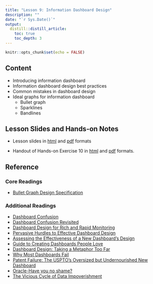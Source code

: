 ```yaml
---
title: "Lesson 9: Information Dashboard Design"
description: ""
date: "`r Sys.Date()`"
output:
  distill::distill_article:
    toc: true
    toc_depth: 3
---
```


```r
knitr::opts_chunk$set(echo = FALSE)
```

## Content

+ Introducing information dashboard
+ Information dashboard design best practices
+ Common mistakes in dashboard design
+ Ideal graphs for information dashboard
    + Bullet graph
    + Sparklines
    + Bandlines

## Lesson Slides and Hands-on Notes 

- Lesson slides in [html](../lesson/Lesson10/Lesson10.html) and [pdf](../lesson/Lesson10/Lesson10.pdf) formats

- Handout of Hands-on Exercise 10 in [html](../Hands-on_Ex/Hands-on_Ex10/Hands-on_Ex10.html) and [pdf](../Hands-on_Ex/Hands-on_Ex10/Hands-on_Ex10.pdf) formats.


## Reference

### Core Readings

+ [Bullet Graph Design Specification](http://www.perceptualedge.com/articles/misc/Bullet_Graph_Design_Spec.pdf)

### Additional Readings

+ [Dashboard Confusion](http://www.perceptualedge.com/articles/ie/dashboard_confusion.pdf)
+ [Dashboard Confusion Revisited](http://www.perceptualedge.com/articles/visual_business_intelligen ce/dboard_confusion_revisited.pdf)
+ [Dashboard Design for Rich and Rapid Monitoring](http://www.perceptualedge.com/articles/visual_business_intelligence/dd_for_rapid_monitoring.pdf)
+ [Pervasive Hurdles to Effective Dashboard Design](http://www.perceptualedge.com/articles/visual_business_intelligence/pervasive_hurdles_to_dd.pdf)
+ [Assessing the Effectiveness of a New Dashboard’s Design](http://www.perceptualedge.com/blog/?p=672)
+ [Guide to Creating Dashboards People Love](https://static1.squarespace.com/static/52f42657e4b0b3416ff6b831/t/55b9117ae4b060a0d84fef15/1438191994754/Dashboards_People_Love_To_Use_Whitepaper_v2.pdf)
+ [Dashboard Design: Taking a Metaphor Too Far](http://www.perceptualedge.com/articles/dmreview/dashboard_design.pdf)
+ [Why Most Dashboards Fail](http://www.perceptualedge.com/articles/misc/WhyMostDashboardsFail.pdf) 
+ [Patent Failure: The USPTO’s Oversized but Undernourished New Dashboard](http://www.perceptualedge.com/blog/?p=832)
+ [Oracle-Have you no shame?](http://www.perceptualedge.com/blog/?p=784)
+ [The Vicious Cycle of Data Impoverishment](http://www.perceptualedge.com/blog/?p=756)





